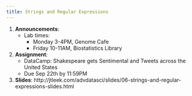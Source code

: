 ```yaml
---
title: Strings and Regular Expressions
---
```


1. __Announcements__: 
    * Lab times: 
        * Monday 3-4PM, Genome Cafe
        * Friday 10-11AM, Biostatistics Library
2. __Assignment__: 
    * DataCamp:   Shakespeare gets Sentimental and Tweets across the United States
    * Due Sep 22th by 11:59PM
3. __Slides__: http://jtleek.com/advdatasci/slides/06-strings-and-regular-expressions-slides.html
